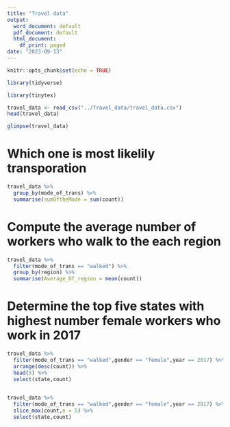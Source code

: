 ---
title: "Travel data"
output:
  word_document: default
  pdf_document: default
  html_document:
    df_print: paged
date: "2023-09-13"
---

```{r setup, include=FALSE}
knitr::opts_chunk$set(echo = TRUE)
```

```{r}
library(tidyverse)
```
```{r}
library(tinytex)
```

```{r}
travel_data <- read_csv("../Travel_data/travel_data.csv")
head(travel_data)
```
```{r}
glimpse(travel_data)
```
# Which one is most likelily transporation
```{r}
travel_data %>%
  group_by(mode_of_trans) %>%
  summarise(sumOftheMode = sum(count))
```
# Compute the average number of workers who walk to the each region
```{r}
travel_data %>%
  filter(mode_of_trans == "walked") %>%
  group_by(region) %>%
  summarise(Average_Of_region = mean(count))
```
# Determine the top five states with highest number female workers who work in 2017

```{r}
travel_data %>%
  filter(mode_of_trans == "walked",gender == "female",year == 2017) %>%
  arrange(desc(count)) %>%
  head(5) %>%
  select(state,count)
  
```
```{r}
travel_data %>%
  filter(mode_of_trans == "walked",gender == "female",year == 2017) %>%
  slice_max(count,n = 5) %>%
  select(state,count)
```

